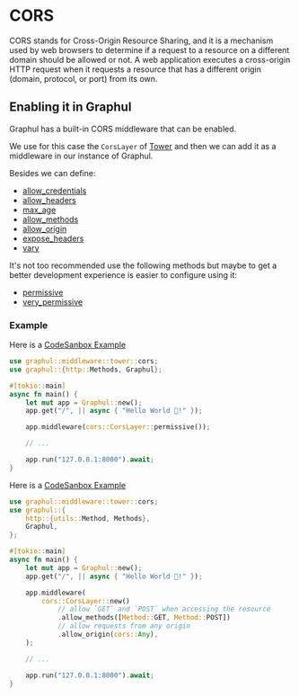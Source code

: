 
# CORS

<HeaderBadgesWidget commaDelimitedContributors="Phosphorus" lastVerifiedDateString="February 11th, 2023" />

CORS stands for Cross-Origin Resource Sharing, and it is a mechanism used by web browsers to determine if a request to a resource on a different domain should be allowed or not.
A web application executes a cross-origin HTTP request when it requests a resource that has a different origin (domain, protocol, or port) from its own.

## Enabling it in Graphul

Graphul has a built-in CORS middleware that can be enabled.

We use for this case the `CorsLayer` of [Tower](https://tokio.rs/#tk-lib-tower) and then we can add it as a middleware in our instance of Graphul.

Besides we can define:

- [allow_credentials](https://docs.rs/tower-http/latest/tower_http/cors/struct.CorsLayer.html#method.allow_credentials)
- [allow_headers](https://docs.rs/tower-http/latest/tower_http/cors/struct.CorsLayer.html#method.allow_headers)
- [max_age](https://docs.rs/tower-http/latest/tower_http/cors/struct.CorsLayer.html#method.max_age)
- [allow_methods](https://docs.rs/tower-http/latest/tower_http/cors/struct.CorsLayer.html#method.allow_methods)
- [allow_origin](https://docs.rs/tower-http/latest/tower_http/cors/struct.CorsLayer.html#method.allow_origin)
- [expose_headers](https://docs.rs/tower-http/latest/tower_http/cors/struct.CorsLayer.html#method.expose_headers)
- [vary](https://docs.rs/tower-http/latest/tower_http/cors/struct.CorsLayer.html#method.vary)

It's not too recommended use the following methods but maybe to get a better development experience is easier to configure using it:

- [permissive](https://docs.rs/tower-http/latest/tower_http/cors/struct.CorsLayer.html#method.permissive)
- [very_permissive](https://docs.rs/tower-http/latest/tower_http/cors/struct.CorsLayer.html#method.very_permissive)

### Example


<Tabs>
  <TabItem value="enabling-cors" label="Enabling CORS for anything" default>

Here is a [CodeSanbox Example](https://codesandbox.io/p/sandbox/graphul-cors-08k92v)

```rust {1,9}
use graphul::middleware::tower::cors;
use graphul::{http::Methods, Graphul};

#[tokio::main]
async fn main() {
    let mut app = Graphul::new();
    app.get("/", || async { "Hello World 👋!" });

    app.middleware(cors::CorsLayer::permissive());

    // ...

    app.run("127.0.0.1:8000").await;
}

```

</TabItem>
  <TabItem value="custom-cors" label="Custom CORS" >

Here is a [CodeSanbox Example](https://codesandbox.io/p/sandbox/graphul-cors-custom-mwe1ox)

```rust {1,12-18}
use graphul::middleware::tower::cors;
use graphul::{
    http::{utils::Method, Methods},
    Graphul,
};

#[tokio::main]
async fn main() {
    let mut app = Graphul::new();
    app.get("/", || async { "Hello World 👋!" });

    app.middleware(
        cors::CorsLayer::new()
            // allow `GET` and `POST` when accessing the resource
            .allow_methods([Method::GET, Method::POST])
            // allow requests from any origin
            .allow_origin(cors::Any),
    );

    // ...

    app.run("127.0.0.1:8000").await;
}
```

</TabItem>


</Tabs>
